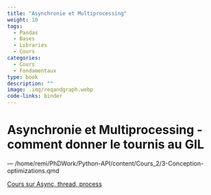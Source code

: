 ```yaml
---
title: "Asynchronie et Multiprocessing"
weight: 10
tags:
  - Pandas
  - Bases
  - Libraries
  - Cours
categories:
  - Cours
  - Fondamentaux
type: book
description: ""
image: .img/reqandgraph.webp
code-links: binder
---
```


# Asynchronie et Multiprocessing - comment donner le tournis au GIL

---  /home/remi/PhDWork/Python-API/content/Cours_2/3-Conception-optimizations.qmd

[Cours sur Async, thread, process]("https://remigenet.github.io/Python-API/content/Cours_2/3-Conception-optimizations.html")